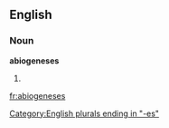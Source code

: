 ==English==

===Noun===
'''abiogeneses'''

# {{plural of|[[abiogenesis]]}}

[[Category:English plurals ending in "-es"]]

[[fr:abiogeneses]]